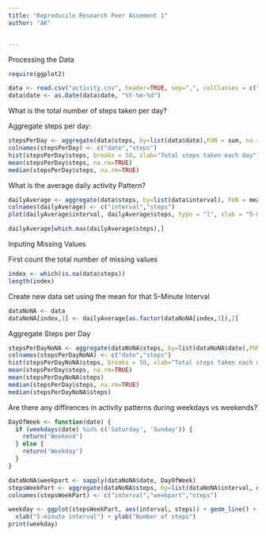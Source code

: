 ```yaml
---
title: "Reproducile Research Peer Assement 1"
author: "AK"


---
```



Processing the Data
```r
require(ggplot2)

data <- read.csv("activity.csv", header=TRUE, sep=",", colClasses = c("numeric","character","numeric"))
data$date <- as.Date(data$date, "%Y-%m-%d")
```

What is the total number of steps taken per day?

Aggregate steps per day:
```r
stepsPerDay <- aggregate(data$steps, by=list(data$date),FUN = sum, na.rm=TRUE)
colnames(stepsPerDay) <- c("date","steps")
hist(stepsPerDay$steps, breaks = 50, xlab="Total steps taken each day")
mean(stepsPerDay$steps, na.rm=TRUE)
median(stepsPerDay$steps, na.rm=TRUE)
```

What is the average daily activity Pattern?
```r
dailyAverage <- aggregate(data$steps, by=list(data$interval), FUN = mean, na.rm=TRUE)
colnames(dailyAverage) <- c("interval","steps")
plot(dailyAverage$interval, dailyAverage$steps, type = "l", xlab = "5-minutes interval", ylab ="average number of steps taken")

dailyAverage[which.max(dailyAverage$steps),]
```

Inputing Missing Values

First count the total number of missing values
```r
index <- which(is.na(data$steps))
length(index)
```

Create new data set using the mean for that 5-Minute Interval
```r
dataNoNA <- data
dataNoNA[index,1] <- dailyAverage[as.factor(dataNoNA[index,3]),2]
```

Aggregate Steps per Day
``` r
stepsPerDayNoNA <- aggregate(dataNoNA$steps, by=list(dataNoNA$date),FUN = sum)
colnames(stepsPerDayNoNA) <- c("date","steps")
hist(stepsPerDayNoNA$steps, breaks = 50, xlab="Total steps taken each day")
mean(stepsPerDay$steps, na.rm=TRUE)
mean(stepsPerDayNoNA$steps)
median(stepsPerDay$steps, na.rm=TRUE)
median(stepsPerDayNoNA$steps)
```

Are there any diffirences in activity patterns during weekdays vs weekends?
```r
DayOfWeek <- function(date) {
  if (weekdays(date) %in% c('Saturday', 'Sunday')) {
    return('Weekend')
  } else {
    return('Weekday')
  }
}

dataNoNA$weekpart <- sapply(dataNoNA$date, DayOfWeek)
stepsWeekPart <- aggregate(dataNoNA$steps, by=list(dataNoNA$interval, dataNoNA$weekpart),FUN = mean)
colnames(stepsWeekPart) <- c("interval","weekpart","steps")

weekday <- ggplot(stepsWeekPart, aes(interval, steps)) + geom_line() + facet_grid(weekpart ~ .) +
  xlab("5-minute interval") + ylab("Number of steps")
print(weekday)
```

